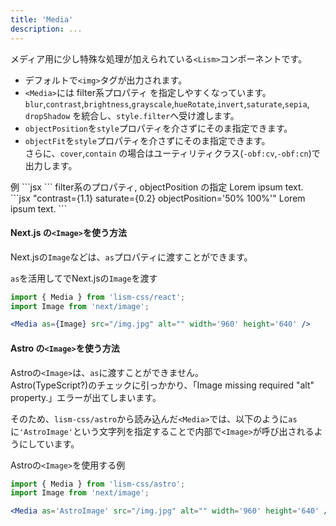 ```yaml
---
title: 'Media'
description: ...
---
```




メディア用に少し特殊な処理が加えられている`<Lism>`コンポーネントです。

- デフォルトで`<img>`タグが出力されます。
- `<Media>`には filter系プロパティ を指定しやすくなっています。  
    `blur`,`contrast`,`brightness`,`grayscale`,`hueRotate`,`invert`,`saturate`,`sepia`, `dropShadow` を統合し、`style.filter`へ受け渡します。
- `objectPosition`を`style`プロパティを介さずにそのま指定できます。
- `objectFit`を`style`プロパティを介さずにそのま指定できます。  
    さらに、`cover`,`contain` の場合はユーティリティクラス(`-obf:cv`,`-obf:cn`)で出力します。


<Preview>
	<PreviewTitle>
		例
	</PreviewTitle>
	<PreviewArea>
		<Media src='/img/img-2.jpg' alt='' width='960' height='640' />
	</PreviewArea>
	<PreviewCode slot='tab' label='JSX'>
		```jsx
		<Media src='/img/img-2.jpg' alt='' width='960' height='640' />
		```
	</PreviewCode>
</Preview>

<Preview>
	<PreviewTitle>filter系のプロパティ, objectPosition の指定</PreviewTitle>
	<PreviewArea>
		<Frame tag='figure' ar='16/9' pos='r'>
			<Media contrast={1.1} saturate={0.2} objectPosition='50% 100%' src='/img/img-2.jpg' alt='' width='960' height='640' />
			<Text tag='figcaption' pos='a' z='1' b='0' p='5' w='100%' c='white' ta='c' lts='l'>Lorem ipsum text.</Text>
		</Frame>
	</PreviewArea>
	<PreviewCode slot='tab' label='JSX'>
		```jsx "contrast={1.1} saturate={0.2} objectPosition='50% 100%'"
		<Frame tag='figure' ar='16/9' pos='r'>
			<Media contrast={1.1} saturate={0.2} objectPosition='50% 100%' src='/img/img-2.jpg' alt='' width='960' height='640' />
			<Text tag='figcaption' pos='a' z='1' b='0' p='5' w='100%' c='white' ta='c' lts='l'>Lorem ipsum text.</Text>
		</Frame>
		```
	</PreviewCode>
</Preview>




#### Next.js の`<Image>`を使う方法

Next.jsの`Image`などは、`as`プロパティに渡すことができます。

<PreviewTitle>`as`を活用してでNext.jsの`Image`を渡す</PreviewTitle>
```jsx "as={Image}"
import { Media } from 'lism-css/react';
import Image from 'next/image';

<Media as={Image} src="/img.jpg" alt="" width='960' height='640' />
```

#### Astro の`<Image>`を使う方法

Astroの`<Image>`は、`as`に渡すことができません。  
Astro(TypeScript?)のチェックに引っかかり、「Image missing required "alt" property.」エラーが出てしまいます。


そのため、`lism-css/astro`から読み込んだ`<Media>`では、以下のように`as`に`'AstroImage'`という文字列を指定することで内部で`<Image>`が呼び出されるようにしています。


<PreviewTitle>Astroの`<Image>`を使用する例</PreviewTitle>
```jsx "as='AstroImage'"
import { Media } from 'lism-css/astro';
import Image from 'next/image';

<Media as='AstroImage' src="/img.jpg" alt="" width='960' height='640' />
```
